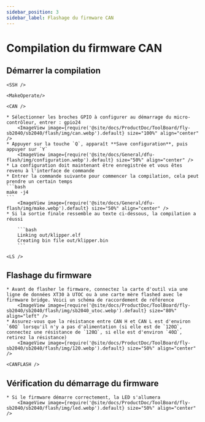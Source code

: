 ```yaml
---
sidebar_position: 3
sidebar_label: Flashage du firmware CAN
---
```




# Compilation du firmware CAN

## Démarrer la compilation

    <SSH />

    <MakeOperate/>

    <CAN />

    * Sélectionner les broches GPIO à configurer au démarrage du micro-contrôleur, entrer : gpio24
        <ImageView image={require('@site/docs/ProductDoc/ToolBoard/fly-sb2040/sb2040/flash/img/can.webp').default} size="100%" align="center" />
    * Appuyer sur la touche `Q`, apparaît **Save configuration**, puis appuyer sur `Y`
        <ImageView image={require('@site/docs/General/dfu-flash/img/configuration.webp').default} size="50%" align="center" />
    * La configuration doit maintenant être enregistrée et vous êtes revenu à l'interface de commande
    * Entrer la commande suivante pour commencer la compilation, cela peut prendre un certain temps
    ```bash
    make -j4
    ```
        <ImageView image={require('@site/docs/General/dfu-flash/img/make.webp').default} size="50%" align="center" />
    * Si la sortie finale ressemble au texte ci-dessous, la compilation a réussi

        ```bash
        Linking out/klipper.elf
        Creating bin file out/klipper.bin
        ```

    <LS />


## Flashage du firmware

    * Avant de flasher le firmware, connectez la carte d'outil via une ligne de données XT30 à UTOC ou à une carte mère flashed avec le firmware bridge. Voici un schéma de raccordement de référence
        <ImageView image={require('@site/docs/ProductDoc/ToolBoard/fly-sb2040/sb2040/flash/img/sb2040_utoc.webp').default} size="80%" align="left" />
    * Assurez-vous que la résistance entre CAN H et CAN L est d'environ `60Ω` lorsqu'il n'y a pas d'alimentation (si elle est de `120Ω`, connectez une résistance de `120Ω`, si elle est d'environ `40Ω`, retirez la résistance)
        <ImageView image={require('@site/docs/ProductDoc/ToolBoard/fly-sb2040/sb2040/flash/img/120.webp').default} size="50%" align="center" />

    <CANFLASH />

## Vérification du démarrage du firmware

    * Si le firmware démarre correctement, la LED s'allumera
        <ImageView image={require('@site/docs/ProductDoc/ToolBoard/fly-sb2040/sb2040/flash/img/led.webp').default} size="50%" align="center" />
